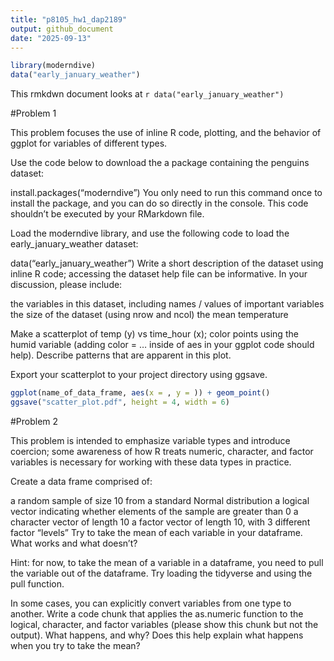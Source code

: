 ```yaml
---
title: "p8105_hw1_dap2189"
output: github_document
date: "2025-09-13"
---
```



```r
library(moderndive)
data("early_january_weather")
```

This rmkdwn document looks at `r data("early_january_weather")`

#Problem 1

This problem focuses the use of inline R code, plotting, and the behavior of ggplot for variables of different types.

Use the code below to download the a package containing the penguins dataset:

install.packages("moderndive")
You only need to run this command once to install the package, and you can do so directly in the console. This code shouldn’t be executed by your RMarkdown file.

Load the moderndive library, and use the following code to load the early_january_weather dataset:

data("early_january_weather")
Write a short description of the dataset using inline R code; accessing the dataset help file can be informative. In your discussion, please include:

the variables in this dataset, 
including names / values of important variables
the size of the dataset (using nrow and ncol)
the mean temperature


Make a scatterplot of temp (y) vs time_hour (x); color points using the humid variable (adding color = ... inside of aes in your ggplot code should help). Describe patterns that are apparent in this plot.

Export your scatterplot to your project directory using ggsave.


```r
ggplot(name_of_data_frame, aes(x = , y = )) + geom_point()
ggsave("scatter_plot.pdf", height = 4, width = 6)
```

#Problem 2

This problem is intended to emphasize variable types and introduce coercion; some awareness of how R treats numeric, character, and factor variables is necessary for working with these data types in practice.

Create a data frame comprised of:

a random sample of size 10 from a standard Normal distribution
a logical vector indicating whether elements of the sample are greater than 0
a character vector of length 10
a factor vector of length 10, with 3 different factor “levels”
Try to take the mean of each variable in your dataframe. What works and what doesn’t?

Hint: for now, to take the mean of a variable in a dataframe, you need to pull the variable out of the dataframe. Try loading the tidyverse and using the pull function.

In some cases, you can explicitly convert variables from one type to another. Write a code chunk that applies the as.numeric function to the logical, character, and factor variables (please show this chunk but not the output). What happens, and why? Does this help explain what happens when you try to take the mean?



